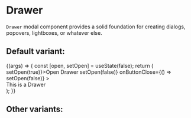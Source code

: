 
<Meta title="Core/Drawer" component={Drawer} />

# Drawer

`Drawer` modal component provides a solid foundation for creating dialogs, popovers,
lightboxes, or whatever else.

## Default variant:

<Canvas>
  <Story
    name="Default"
    args={{ variant: "temporary", anchor: "left", icon: "close" }}
  >
    {(args) => {
      const [open, setOpen] = useState(false);
      return (
        <div>
          <ButtonFilled onClick={() => setOpen(true)}>Open Drawer</ButtonFilled>
          <Drawer
            {...args}
            open={open}
            onClose={() => setOpen(false)}
            onButtonClose={() => setOpen(false)}
          >
            <div
              style={{
                padding: "4rem",
                fontSize: "2rem",
              }}
            >
              This is a Drawer
            </div>
          </Drawer>
        </div>
      );
    }}
  </Story>
</Canvas>

## Other variants:

<ArgsTable of={Drawer} />
